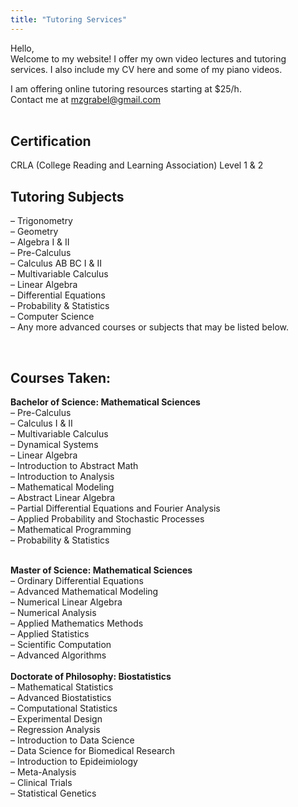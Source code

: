 ---
title: "Tutoring Services"
---

Hello, <br>
Welcome to my website! I offer my own video lectures and tutoring services. I also include my CV here and some of my piano videos. <br>


I am offering online tutoring resources starting at $25/h. <br>
Contact me at [mzgrabel@gmail.com](mailto:mzgrabel@gmail.com?subject=Tutoring) <br>
<br>

## Certification
CRLA (College Reading and Learning Association) Level 1 & 2

## Tutoring Subjects <br>
-- Trigonometry <br>
-- Geometry <br>
-- Algebra I & II <br>
-- Pre-Calculus <br>
-- Calculus AB BC I & II <br>
-- Multivariable Calculus <br>
-- Linear Algebra <br>
-- Differential Equations <br>
-- Probability & Statistics <br>
-- Computer Science <br> 
-- Any more advanced courses or subjects that may be listed below. <br>

<br>

## Courses Taken: <br>

**Bachelor of Science: Mathematical Sciences** <br>
-- Pre-Calculus <br>
-- Calculus I & II <br>
-- Multivariable Calculus <br>
-- Dynamical Systems <br>
-- Linear Algebra <br>
-- Introduction to Abstract Math <br>
-- Introduction to Analysis <br>
-- Mathematical Modeling <br>
-- Abstract Linear Algebra <br>
-- Partial Differential Equations and Fourier Analysis <br>
-- Applied Probability and Stochastic Processes <br>
-- Mathematical Programming <br>
-- Probability & Statistics <br>
<br>

**Master of Science: Mathematical Sciences** <br>
-- Ordinary Differential Equations <br>
-- Advanced Mathematical Modeling <br>
-- Numerical Linear Algebra <br>
-- Numerical Analysis <br>
-- Applied Mathematics Methods <br>
-- Applied Statistics <br>
-- Scientific Computation <br>
-- Advanced Algorithms <br> 
<br>
**Doctorate of Philosophy: Biostatistics** <br>
-- Mathematical Statistics <br>
-- Advanced Biostatistics <br>
-- Computational Statistics <br>
-- Experimental Design <br>
-- Regression Analysis <br>
-- Introduction to Data Science <br>
-- Data Science for Biomedical Research <br>
-- Introduction to Epideimiology <br>
-- Meta-Analysis <br>
-- Clinical Trials <br>
-- Statistical Genetics <br> 

